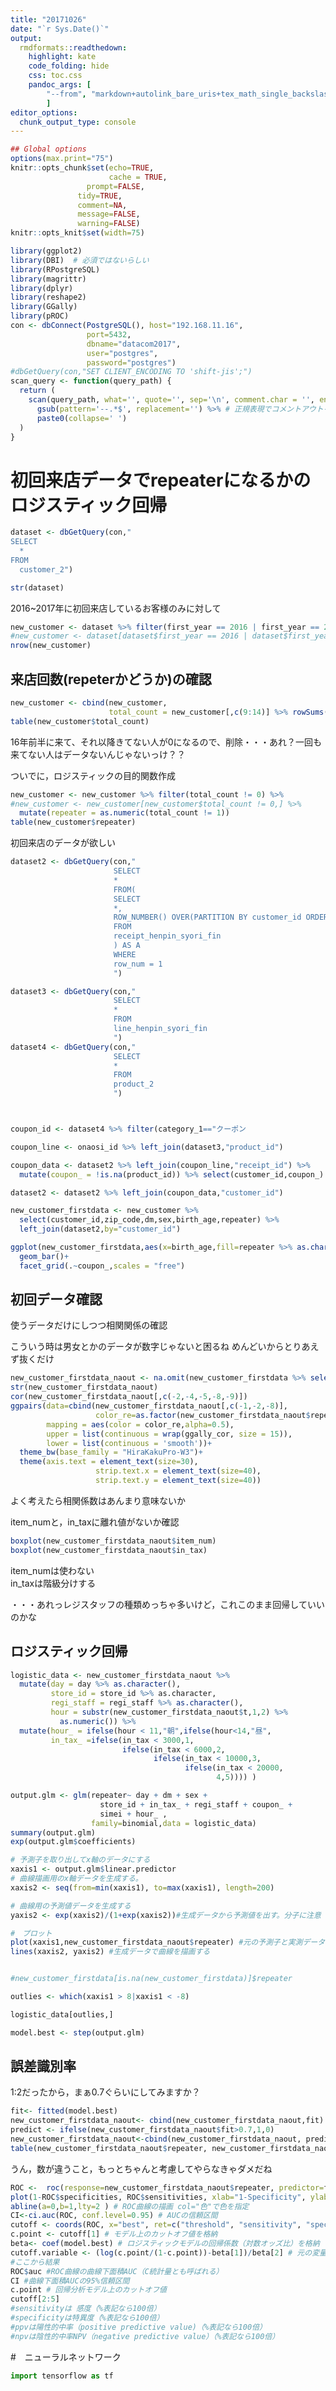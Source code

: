 ```yaml
---
title: "20171026"
date: "`r Sys.Date()`"
output:
  rmdformats::readthedown:
    highlight: kate
    code_folding: hide
    css: toc.css
    pandoc_args: [
        "--from", "markdown+autolink_bare_uris+tex_math_single_backslash-implicit_figures"
        ]
editor_options: 
  chunk_output_type: console
---
```

      


```r

## Global options
options(max.print="75")
knitr::opts_chunk$set(echo=TRUE,
                      cache = TRUE,
	             prompt=FALSE,
               tidy=TRUE,
               comment=NA,
               message=FALSE,
               warning=FALSE)
knitr::opts_knit$set(width=75)
```


```r
library(ggplot2)
library(DBI)  # 必須ではないらしい
library(RPostgreSQL)
library(magrittr)
library(dplyr)
library(reshape2)
library(GGally)
library(pROC)
con <- dbConnect(PostgreSQL(), host="192.168.11.16", 
                 port=5432, 
                 dbname="datacom2017", 
                 user="postgres", 
                 password="postgres")
#dbGetQuery(con,"SET CLIENT_ENCODING TO 'shift-jis';")
scan_query <- function(query_path) {
  return (
    scan(query_path, what='', quote='', sep='\n', comment.char = '', encoding='UTF-8') %>% 
      gsub(pattern='--.*$', replacement='') %>% # 正規表現でコメントアウトを消す
      paste0(collapse=' ')
  )
}
```

# 初回来店データでrepeaterになるかのロジスティック回帰

```r
dataset <- dbGetQuery(con,"
SELECT
  *
FROM
  customer_2")

str(dataset)
```

2016~2017年に初回来店しているお客様のみに対して

```r
new_customer <- dataset %>% filter(first_year == 2016 | first_year == 2017)
#new_customer <- dataset[dataset$first_year == 2016 | dataset$first_year == 2017,]
nrow(new_customer)
```

## 来店回数(repeterかどうか)の確認

```r
new_customer <- cbind(new_customer,
                      total_count = new_customer[,c(9:14)] %>% rowSums())
table(new_customer$total_count)
```
16年前半に来て、それ以降きてない人が0になるので、削除・・・あれ？一回も来てない人はデータないんじゃないっけ？？

ついでに，ロジスティックの目的関数作成
```r
new_customer <- new_customer %>% filter(total_count != 0) %>%
#new_customer <- new_customer[new_customer$total_count != 0,] %>%
  mutate(repeater = as.numeric(total_count != 1))
table(new_customer$repeater)
```


初回来店のデータが欲しい
```r
dataset2 <- dbGetQuery(con,"
                       SELECT
                       *
                       FROM(
                       SELECT
                       *,
                       ROW_NUMBER() OVER(PARTITION BY customer_id ORDER BY dt) AS row_num
                       FROM
                       receipt_henpin_syori_fin
                       ) AS A
                       WHERE
                       row_num = 1
                       ")

dataset3 <- dbGetQuery(con,"
                       SELECT
                       *
                       FROM
                       line_henpin_syori_fin
                       ")
dataset4 <- dbGetQuery(con,"
                       SELECT
                       *
                       FROM
                       product_2
                       ")



coupon_id <- dataset4 %>% filter(category_1=="クーポン                          ") %>% select(product_id)

coupon_line <- onaosi_id %>% left_join(dataset3,"product_id")

coupon_data <- dataset2 %>% left_join(coupon_line,"receipt_id") %>%
  mutate(coupon_ = !is.na(product_id)) %>% select(customer_id,coupon_) 

dataset2 <- dataset2 %>% left_join(coupon_data,"customer_id")

```

```r
new_customer_firstdata <- new_customer %>%
  select(customer_id,zip_code,dm,sex,birth_age,repeater) %>%
  left_join(dataset2,by="customer_id") 
```

```r
ggplot(new_customer_firstdata,aes(x=birth_age,fill=repeater %>% as.character()))+
  geom_bar()+
  facet_grid(.~coupon_,scales = "free")

```



## 初回データ確認
使うデータだけにしつつ相関関係の確認

こういう時は男女とかのデータが数字じゃないと困るね
めんどいからとりあえず抜くだけ
```r
new_customer_firstdata_naout <- na.omit(new_customer_firstdata %>% select(repeater,t,day,dm,sex,store_id,in_tax,regi_staff,simei,item_num,coupon_))
str(new_customer_firstdata_naout)
cor(new_customer_firstdata_naout[,c(-2,-4,-5,-8,-9)])
ggpairs(data=cbind(new_customer_firstdata_naout[,c(-1,-2,-8)],
                   color_re=as.factor(new_customer_firstdata_naout$repeater)),
        mapping = aes(color = color_re,alpha=0.5),
        upper = list(continuous = wrap(ggally_cor, size = 15)), 
        lower = list(continuous = 'smooth'))+
  theme_bw(base_family = "HiraKakuPro-W3")+
  theme(axis.text = element_text(size=30),
                   strip.text.x = element_text(size=40),
                   strip.text.y = element_text(size=40))
```
よく考えたら相関係数はあんまり意味ないか

item_numと，in_taxに離れ値がないか確認
```r
boxplot(new_customer_firstdata_naout$item_num)
boxplot(new_customer_firstdata_naout$in_tax)
```

item_numは使わない  
in_taxは階級分けする


・・・あれっレジスタッフの種類めっちゃ多いけど，これこのまま回帰していいのかな

## ロジスティック回帰


```r
logistic_data <- new_customer_firstdata_naout %>%
  mutate(day = day %>% as.character(),
         store_id = store_id %>% as.character, 
         regi_staff = regi_staff %>% as.character(),
         hour = substr(new_customer_firstdata_naout$t,1,2) %>%
           as.numeric()) %>% 
  mutate(hour_ = ifelse(hour < 11,"朝",ifelse(hour<14,"昼",                                     ifelse(hour<18,"夕方","夜"))),
         in_tax_ =ifelse(in_tax < 3000,1,
                         ifelse(in_tax < 6000,2,
                                ifelse(in_tax < 10000,3,
                                       ifelse(in_tax < 20000,
                                              4,5)))) )

output.glm <- glm(repeater~ day + dm + sex +
                    store_id + in_tax_ + regi_staff + coupon_ + 
                    simei + hour_ ,
                  family=binomial,data = logistic_data)
summary(output.glm)
exp(output.glm$coefficients)
```




```r
# 予測子を取り出してx軸のデータにする
xaxis1 <- output.glm$linear.predictor 
# 曲線描画用のx軸データを生成する。
xaxis2 <- seq(from=min(xaxis1), to=max(xaxis1), length=200)

# 曲線用の予測値データを生成する
yaxis2 <- exp(xaxis2)/(1+exp(xaxis2))#生成データから予測値を出す。分子に注意

#　プロット
plot(xaxis1,new_customer_firstdata_naout$repeater) #元の予測子と実測データをプロット
lines(xaxis2, yaxis2) #生成データで曲線を描画する


#new_customer_firstdata[is.na(new_customer_firstdata)]$repeater
```

```r
outlies <- which(xaxis1 > 8|xaxis1 < -8)

logistic_data[outlies,]
```


```r
model.best <- step(output.glm)
```

## 誤差識別率
1:2だったから，まぁ0.7ぐらいにしてみますか？

```r
fit<- fitted(model.best)
new_customer_firstdata_naout<- cbind(new_customer_firstdata_naout,fit)
predict <- ifelse(new_customer_firstdata_naout$fit>0.7,1,0)
new_customer_firstdata_naout<-cbind(new_customer_firstdata_naout, predict)
table(new_customer_firstdata_naout$repeater, new_customer_firstdata_naout$predict)
```

うん，数が違うこと，もっとちゃんと考慮してやらなきゃダメだね
```r
ROC <-  roc(response=new_customer_firstdata_naout$repeater, predictor=fit)
plot(1-ROC$specificities, ROC$sensitivities, xlab="1-Specificity", ylab="Sensitivity", type="l", lwd=2, col="blue")
abline(a=0,b=1,lty=2 ) # ROC曲線の描画 col="色"で色を指定
CI<-ci.auc(ROC, conf.level=0.95) # AUCの信頼区間
cutoff <- coords(ROC, x="best", ret=c("threshold", "sensitivity", "specificity", "ppv", "npv"), best.method="closest.topleft")
c.point <- cutoff[1] # モデル上のカットオフ値を格納
beta<- coef(model.best) # ロジスティックモデルの回帰係数（対数オッズ比）を格納
cutoff.variable <- (log(c.point/(1-c.point))-beta[1])/beta[2] # 元の変量のカットオフ値を計算
#ここから結果
ROC$auc #ROC曲線の曲線下面積AUC（C統計量とも呼ばれる）
CI #曲線下面積AUCの95%信頼区間
c.point # 回帰分析モデル上のカットオフ値
cutoff[2:5] 
#sensitivityは 感度（%表記なら100倍）
#specificityは特異度（%表記なら100倍）
#ppvは陽性的中率（positive predictive value)（%表記なら100倍）
#npvは陰性的中率NPV（negative predictive value）（%表記なら100倍）
```

#　ニューラルネットワーク

```python
import tensorflow as tf
```

